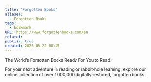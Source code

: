```yaml
---
title: "Forgotten Books"
aliases:
  - Forgotten Books
tags:
  - bookmark
URL: https://www.forgottenbooks.com/en
related: 
publish: true
created: 2025-05-22 08:45
---
```




 The World’s Forgotten Books Ready For You to Read.

For your next adventure in reading or rabbit-hole learning, explore our online collection of over 1,000,000 digitally-restored, forgotten books. 